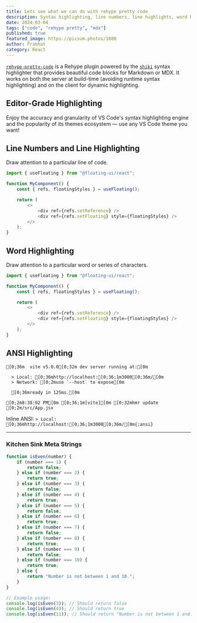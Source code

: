 ```yaml
---
title: Lets see what we can do with rehype pretty code
description: Syntax highlighting, line numbers, line highlights, word highlights
date: 2024-03-04
tags: ["code", "rehype pretty", "mdx"]
published: true
featured_image: https://picsum.photos/1080
author: Prabhat
category: React
---
```


[`rehype-pretty-code`](https://github.com/atomiks/rehype-pretty-code) is a Rehype plugin powered by the
[`shiki`](https://github.com/shikijs/shiki) syntax highlighter that provides beautiful code blocks for Markdown or MDX. It works on both the server at build-time (avoiding runtime syntax highlighting) and on the client for dynamic highlighting.

## Editor-Grade Highlighting

<span className="mix-blend-plus-lighter text-zinc-400/80">
    Enjoy the accuracy and granularity of VS Code's syntax highlighting engine and the popularity of its themes ecosystem — use any VS Code theme you want!
</span>

## Line Numbers and Line Highlighting

Draw attention to a particular line of code.

```js {4} showLineNumbers
import { useFloating } from "@floating-ui/react";

function MyComponent() {
    const { refs, floatingStyles } = useFloating();

    return (
        <>
            <div ref={refs.setReference} />
            <div ref={refs.setFloating} style={floatingStyles} />
        </>
    );
}
```

## Word Highlighting

Draw attention to a particular word or series of characters.

```js /floatingStyles/
import { useFloating } from "@floating-ui/react";

function MyComponent() {
    const { refs, floatingStyles } = useFloating();

    return (
        <>
            <div ref={refs.setReference} />
            <div ref={refs.setFloating} style={floatingStyles} />
        </>
    );
}
```

## ANSI Highlighting

```ansi
[0;36m  vite v5.0.0[0;32m dev server running at:[0m

  > Local: [0;36mhttp://localhost:[0;36;1m3000[0;36m/[0m
  > Network: [0;2muse `--host` to expose[0m

  [0;36mready in 125ms.[0m

[0;2m8:38:02 PM[0m [0;36;1m[vite][0m [0;32mhmr update [0;2m/src/App.jsx
```

Inline ANSI: `> Local: [0;36mhttp://localhost:[0;36;1m3000[0;36m/[0m{:ansi}`

---

### Kitchen Sink Meta Strings

```js showLineNumbers {2-4} title="isEven.js" /console/ caption="Im a caption"
function isEven(number) {
    if (number === 1) {
        return false;
    } else if (number === 2) {
        return true;
    } else if (number === 3) {
        return false;
    } else if (number === 4) {
        return true;
    } else if (number === 5) {
        return false;
    } else if (number === 6) {
        return true;
    } else if (number === 7) {
        return false;
    } else if (number === 8) {
        return true;
    } else if (number === 9) {
        return false;
    } else if (number === 10) {
        return true;
    } else {
        return "Number is not between 1 and 10.";
    }
}

// Example usage:
console.log(isEven(3)); // Should return false
console.log(isEven(4)); // Should return true
console.log(isEven(11)); // Should return "Number is not between 1 and 10."
```
